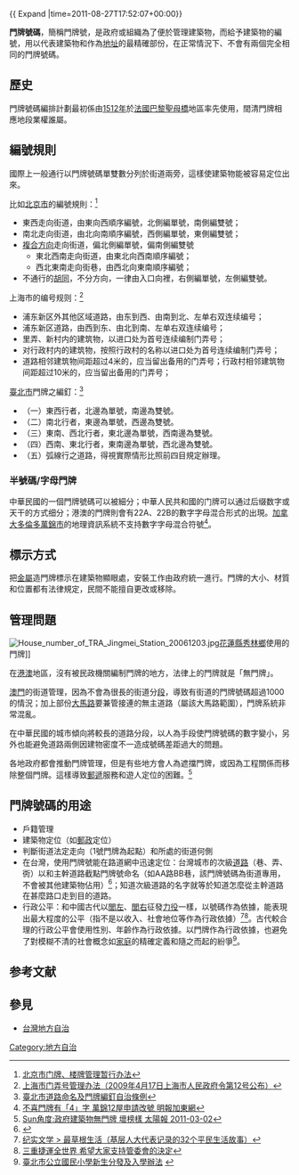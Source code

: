 {{Globalize}}
{{ Expand |time=2011-08-27T17:52:07+00:00}}

'''門牌號碼'''，簡稱門牌號，是政府或組織為了便於管理建築物，而給予建築物的編號，用以代表建築物和作為[[地址|地址]]的最精確部份，在正常情況下、不會有兩個完全相同的門牌號碼。

==歷史==
門牌號碼編排計劃最初係由[[1512年|1512年]]於[[法國|法國]][[巴黎|巴黎]][[聖母橋|聖母橋]]地區率先使用，間清門牌相應地段業權誰屬。

==編號規則==
國際上一般通行以門牌號碼單雙數分列於街道兩旁，這樣使建築物能被容易定位出來。

比如[[北京市|北京市]]的編號規則：<ref>[http://www.bjchy.gov.cn/affair/zfyj/law/16777778.htm 北京市门牌、楼牌管理暂行办法]</ref>
*東西走向街道，由東向西順序編號，北側編單號，南側編雙號；
*南北走向街道，由北向南順序編號，西側編單號，東側編雙號；
*[[複合方向|複合方向]]走向街道，偏北側編單號，偏南側編雙號
**東北西南走向街道，由東北向西南順序編號；
**西北東南走向街巷，由西北向東南順序編號；
*不通行的[[胡同|胡同]]，不分方向，一律由入口向裡，右側編單號，左側編雙號。

上海市的编号规则：<ref>[http://www.gov.cn/flfg/2009-05/31/content_1327763.htm 上海市门弄号管理办法（2009年4月17日上海市人民政府令第12号公布）]</ref>
* 浦东新区外其他区域道路，由东到西、由南到北、左单右双连续编号；
* 浦东新区道路，由西到东、由北到南、左单右双连续编号；
* 里弄、新村内的建筑物，以进口处为首号连续编制门弄号；
* 对行政村内的建筑物，按照行政村的名称以进口处为首号连续编制门弄号；
* 道路相邻建筑物间距超过4米的，应当留出备用的门弄号；行政村相邻建筑物间距超过10米的，应当留出备用的门弄号；

[[臺北市|臺北市]]門牌之編釘：<ref>[http://www.laws.taipei.gov.tw/lawsystem/wfLaw_ArticleContent.aspx?LawID=P02E1001-20140618&RealID=02-05-1001&STP=LN 臺北市道路命名及門牌編釘自治條例]</ref>
*（一）東西行者，北邊為單號，南邊為雙號。
*（二）南北行者，東邊為單號，西邊為雙號。
*（三）東南、西北行者，東北邊為單號，西南邊為雙號。
*（四）西南、東北行者，東南邊為單號，西北邊為雙號。
*（五）弧線行之道路，得視實際情形比照前四目規定辦理。

===半號碼/字母門牌===
中華民國的一個門牌號碼可以被細分；中華人民共和國的门牌可以通过后缀数字或天干的方式细分；港澳的門牌則會有22A、22B的數字字母混合形式的出現。[[加拿大|加拿大]][[多倫多|多倫多]][[萬錦市|萬錦市]]的地理資訊系統不支持數字字母混合符號<ref>[http://www.mingpaotor.com/htm/News/20100925/tad1.htm 不喜門牌有「4」字 萬錦12屋申請改號 明報加東網]</ref>。

==標示方式==
把[[金屬|金屬]]造門牌標示在建築物顯眼處，安裝工作由政府統一進行。門牌的大小、材質和位置都有法律規定，民間不能擅自更改或移除。

==管理問題==
[[File:House_number_of_TRA_Jingmei_Station_20061203.jpg|thumb]][[花蓮縣|花蓮縣]][[秀林鄉|秀林鄉]]使用的門牌]]

在[[港澳|港澳]]地區，沒有被民政機關編制門牌的地方，法律上的門牌就是「無門牌」。

[[澳門|澳門]]的街道管理，因為不會為很長的街道分[[段|段]]，導致有街道的門牌號碼超過1000的情況；加上部份[[大馬路|大馬路]]要兼管接連的無主道路（屬該大馬路範圍），門牌系統非常混亂。

在中華民國的城市傾向將較長的道路分段，以人為手段使門牌號碼的數字變小，另外也能避免道路兩側因建物密度不一造成號碼差距過大的問題。

各地政府都會推動門牌管理，但是有些地方會人為遮擋門牌，或因為工程關係而移除整個門牌。這樣導致[[郵遞|郵遞]]服務和遊人定位的困難。<ref>[http://the-sun.on.cc/cnt/news/20110302/00410_099.html Sun角度:政府建築物無門牌 壞榜樣 太陽報 2011-03-02]</ref>

==門牌號碼的用途==
*戶籍管理
*建築物定位（如[[郵政|郵政]]定位）
*判斷街道法定走向（1號門牌為起點）和所處的街道何側
*在台灣，使用門牌號能在路道網中迅速定位：台灣城市的次級[[道路|道路]]（巷、弄、衖）以和主幹道路截點門牌號命名（如AA路BB巷，該門牌號碼為街道專用，不會被其他建築物佔用）<ref>{{cite web | url=http://itdels.digital.ntu.edu.tw/Item.php?ID=B_0002_0012_0004| title=臺灣法實證研究資料庫 民國99年後門牌 | accessdate=2019-03-11}} </ref>；知道次級道路的名字就等於知道怎麼從主幹道路在甚麼路口走到目的道路。
*行政公平：和中國古代以[[閭左|閭左]]、[[閭右|閭右]]征發[[力役|力役]]一樣，以號碼作為依據，能表現出最大程度的公平（指不是以收入、社會地位等作為行政依據）<ref>[http://data.book.163.com/book/section/000BBFSK/000BBFSK50.html 纪实文学 > 最草根生活（基层人大代表记录的32个平民生活故事）]{{Dead link|date=2019年11月 |bot=InternetArchiveBot |fix-attempted=yes }}</ref><ref>[http://myhome.url.com.tw/myhome/%66orum_show.php?cid=307&fno=287 三重捷運全世界 希望大家支持管委會的決定]</ref>。古代較合理的行政公平會使用性別、年齡作為行政依據。以門牌作為行政依據，也避免了對模糊不清的社會概念如[[家庭|家庭]]的精確定義和隨之而起的紛爭<ref>[http://content.edu.tw/content/epaper/ACA/elementary.htm 臺北市公立國民小學新生分發及入學辦法] {{webarchive|url=https://web.archive.org/web/20120309235740/http://content.edu.tw/content/epaper/ACA/elementary.htm |date=2012-03-09 }}</ref>。

==参考文献==
{{Reflist}}

==參見==
*[[台灣地方自治|台灣地方自治]]

{{DEFAULTSORT:M門牌號碼}}
[[Category:地方自治|Category:地方自治]]